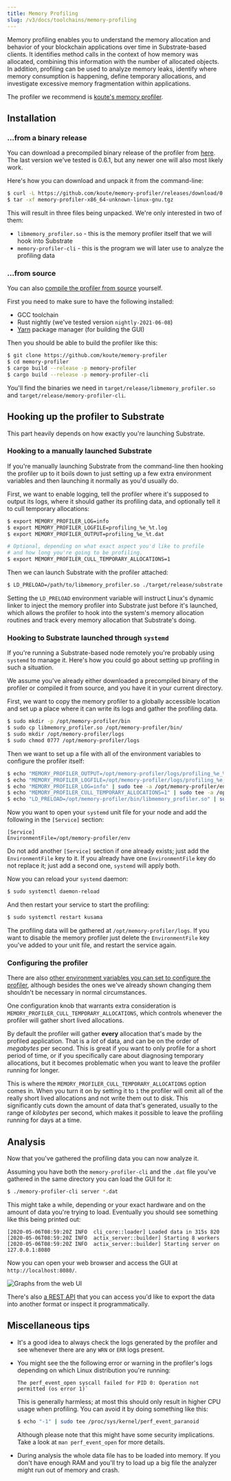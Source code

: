 ```yaml
---
title: Memory Profiling
slug: /v3/docs/toolchains/memory-profiling
---
```


Memory profiling enables you to understand the memory allocation and behavior of your blockchain
applications over time in Substrate-based clients. It identifies method calls in the context of how
memory was allocated, combining this information with the number of allocated objects. In addition,
profiling can be used to analyze memory leaks, identify where memory consumption is happening,
define temporary allocations, and investigate excessive memory fragmentation within applications.

The profiler we recommend is [koute's memory profiler](https://github.com/koute/memory-profiler).

## Installation

### ...from a binary release

You can download a precompiled binary release of the profiler from [here](https://github.com/koute/memory-profiler/releases).
The last version we've tested is 0.6.1, but any newer one will also most likely work.

Here's how you can download and unpack it from the command-line:

```bash
$ curl -L https://github.com/koute/memory-profiler/releases/download/0.6.1/memory-profiler-x86_64-unknown-linux-gnu.tgz -o memory-profiler-x86_64-unknown-linux-gnu.tgz
$ tar -xf memory-profiler-x86_64-unknown-linux-gnu.tgz
```

This will result in three files being unpacked. We're only interested in two of them:
   * `libmemory_profiler.so` - this is the memory profiler itself that we will hook into Substrate
   * `memory-profiler-cli` - this is the program we will later use to analyze the profiling data

### ...from source

You can also [compile the profiler from source](https://github.com/koute/memory-profiler#building) yourself.

First you need to make sure to have the following installed:
   * GCC toolchain
   * Rust nightly (we've tested version `nightly-2021-06-08`)
   * [Yarn](https://yarnpkg.com) package manager (for building the GUI)

Then you should be able to build the profiler like this:

```bash
$ git clone https://github.com/koute/memory-profiler
$ cd memory-profiler
$ cargo build --release -p memory-profiler
$ cargo build --release -p memory-profiler-cli
```

You'll find the binaries we need in `target/release/libmemory_profiler.so` and `target/release/memory-profiler-cli`.

## Hooking up the profiler to Substrate

This part heavily depends on how exactly you're launching Substrate.

### Hooking to a manually launched Substrate

If you're manually launching Substrate from the command-line then hooking the profiler up to it
boils down to just setting up a few extra environment variables and then launching it normally as
you'd usually do.

First, we want to enable logging, tell the profiler where it's supposed to output its logs, where it
should gather its profiling data, and optionally tell it to cull temporary allocations:

```bash
$ export MEMORY_PROFILER_LOG=info
$ export MEMORY_PROFILER_LOGFILE=profiling_%e_%t.log
$ export MEMORY_PROFILER_OUTPUT=profiling_%e_%t.dat

# Optional, depending on what exact aspect you'd like to profile
# and how long you're going to be profiling.
$ export MEMORY_PROFILER_CULL_TEMPORARY_ALLOCATIONS=1
```

Then we can launch Substrate with the profiler attached:

```bash
$ LD_PRELOAD=/path/to/libmemory_profiler.so ./target/release/substrate
```

Setting the `LD_PRELOAD` environment variable will instruct Linux's dynamic linker to inject the
memory profiler into Substrate just before it's launched, which allows the profiler to hook into the
system's memory allocation routines and track every memory allocation that Substrate's doing.

### Hooking to Substrate launched through `systemd`

If you're running a Substrate-based node remotely you're probably using `systemd` to manage it.
Here's how you could go about setting up profiling in such a situation.

We assume you've already either downloaded a precompiled binary of the profiler or compiled it from
source, and you have it in your current directory.

First, we want to copy the memory profiler to a globally accessible location and set up a place
where it can write its logs and gather the profiling data.

```bash
$ sudo mkdir -p /opt/memory-profiler/bin
$ sudo cp libmemory_profiler.so /opt/memory-profiler/bin/
$ sudo mkdir /opt/memory-profiler/logs
$ sudo chmod 0777 /opt/memory-profiler/logs
```

Then we want to set up a file with all of the environment variables to configure the profiler itself:

```bash
$ echo "MEMORY_PROFILER_OUTPUT=/opt/memory-profiler/logs/profiling_%e_%t_%p.dat" | sudo tee /opt/memory-profiler/env
$ echo "MEMORY_PROFILER_LOGFILE=/opt/memory-profiler/logs/profiling_%e_%t_%p.txt" | sudo tee -a /opt/memory-profiler/env
$ echo "MEMORY_PROFILER_LOG=info" | sudo tee -a /opt/memory-profiler/env
$ echo "MEMORY_PROFILER_CULL_TEMPORARY_ALLOCATIONS=1" | sudo tee -a /opt/memory-profiler/env
$ echo "LD_PRELOAD=/opt/memory-profiler/bin/libmemory_profiler.so" | sudo tee -a /opt/memory-profiler/env
```

Now you want to open your `systemd` unit file for your node and add the following in the `[Service]` section:

```
[Service]
EnvironmentFile=/opt/memory-profiler/env
```

Do not add another `[Service]` section if one already exists; just add the `EnvironmentFile` key to it.
If you already have one `EnvironmentFile` key do not replace it; just add a second one, `systemd` will apply both.

Now you can reload your `systemd` daemon:

```bash
$ sudo systemctl daemon-reload
```

And then restart your service to start the profiling:

```bash
$ sudo systemctl restart kusama
```

The profiling data will be gathered at `/opt/memory-profiler/logs`. If you want to disable the
memory profiler just delete the `EnvironmentFile` key you've added to your unit file, and restart
the service again.

### Configuring the profiler

There are also [other environment variables you can set to configure the profiler](https://github.com/koute/memory-profiler#environment-variables-used-by-libmemory_profilerso),
although besides the ones we've already shown changing them shouldn't be necessary in normal circumstances.

One configuration knob that warrants extra consideration is `MEMORY_PROFILER_CULL_TEMPORARY_ALLOCATIONS`,
which controls whenever the profiler will gather short lived allocations.

By default the profiler will gather **every** allocation that's made by the profiled application.
That is a *lot* of data, and can be on the order of *megabytes* per second. This is great if you
want to only profile for a short period of time, or if you specifically care about diagnosing
temporary allocations, but it becomes problematic when you want to leave the profiler running for
longer.

This is where the `MEMORY_PROFILER_CULL_TEMPORARY_ALLOCATIONS` option comes in. When you turn it on
by setting it to `1` the profiler will omit all of the really short lived allocations and not write
them out to disk. This significantly cuts down the amount of data that's generated, usually to the
range of *kilobytes* per second, which makes it possible to leave the profiling running for days at
a time.

## Analysis

Now that you've gathered the profiling data you can now analyze it.

Assuming you have both the `memory-profiler-cli` and the `.dat` file you've gathered
in the same directory you can load the GUI for it:

```bash
$ ./memory-profiler-cli server *.dat
```

This might take a while, depending or your exact hardware and on the amount of data you're trying to load.
Eventually you should see something like this being printed out:

```
[2020-05-06T08:59:20Z INFO  cli_core::loader] Loaded data in 315s 820
[2020-05-06T08:59:20Z INFO  actix_server::builder] Starting 8 workers
[2020-05-06T08:59:20Z INFO  actix_server::builder] Starting server on 127.0.0.1:8080
```

Now you can open your web browser and access the GUI at `http://localhost:8080/`.

![Graphs from the web UI](../../../../src/images/docs/toolchains/mem-profiling-memory-graph.png)

There's also [a REST API](https://github.com/koute/memory-profiler#rest-api-exposed-by-memory-profiler-cli-server)
that you can access you'd like to export the data into another format or inspect it programmatically.

## Miscellaneous tips

- It's a good idea to always check the logs generated by the profiler and see whenever there are any
  `WRN` or `ERR` logs present.

- You might see the the following error or warning in the profiler's logs depending on which Linux
  distribution you're running:

  ```
  The perf_event_open syscall failed for PID 0: Operation not permitted (os error 1)`
  ```

  This is generally harmless; at most this should only result in higher CPU usage when profiling.
  You can avoid it by doing something like this:

  ```bash
  $ echo "-1" | sudo tee /proc/sys/kernel/perf_event_paranoid
  ```

  Although please note that this might have some security implications. Take a look at
  `man perf_event_open` for more details.

 - During analysis the whole data file has to be loaded into memory. If you don't have enough RAM
   and you'll try to load up a big file the analyzer might run out of memory and crash.
